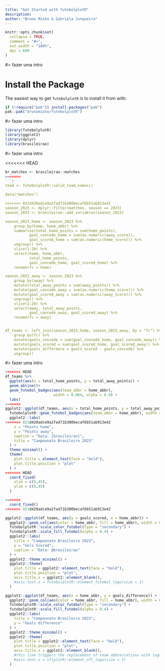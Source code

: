 ```yaml
---
title: "Get Started with futebolplotR"
description:
author: "Bruno Mioto & Gabriela Junqueira"
---
```


```r
knitr::opts_chunk$set(
  collapse = TRUE,
  comment = "#>",
  out.width = "100%",
  dpi = 600
)
```

#> fazer uma intro

# Install the Package

The easiest way to get `futebolplotR` is to install it from with:

```r
if (!require("pak")) install.packages("pak")
pak::pak("brunomioto/futebolplotR")
```

#> fazer uma intro

```r
library(futebolplotR)
library(ggplot2)
library(dplyr)
library(brasileirao)
```

#> fazer uma intro


<<<<<<< HEAD
```r

br_matches <- brasileirao::matches
=======
```r
team <- futebolplotR::valid_team_names()

data("matches")

>>>>>>> 021d420adce9a2fad71b300becaf6b51ab913e42
season_2023 <- dplyr::filter(matches, season == 2023)
season_2023 <- brasileirao::add_variables(season_2023)

season_2023_home <- season_2023 %>%
    group_by(home, home_abbr) %>%
    summarise(total_home_points = sum(home_points),
           goal_concede_home = sum(as.numeric(away_score)),
           goal_scored_home = sum(as.numeric(home_score))) %>%
    ungroup() %>%
    slice(1:20) %>%
    select(home, home_abbr, 
           total_home_points, 
           goal_concede_home, goal_scored_home) %>%
    rename(fc = home)

season_2023_away <- season_2023 %>%
    group_by(away) %>%
    mutate(total_away_points = sum(away_points)) %>%
    mutate(goal_concede_away = sum(as.numeric(home_score))) %>%
    mutate(goal_scored_away = sum(as.numeric(away_score))) %>%
    ungroup() %>%
    slice(1:20) %>%
    select(away, total_away_points, 
           goal_concede_away, goal_scored_away) %>%
    rename(fc = away)


df_teams <- left_join(season_2023_home, season_2023_away, by = "fc") %>%
    group_by(fc) %>%
    mutate(goals_concede = sum(goal_concede_home, goal_concede_away)) %>%
    mutate(goals_scored = sum(goal_scored_home, goal_scored_away)) %>%
    mutate(goals_difference = goals_scored - goals_concede) %>%
    ungroup()
```

#> fazer uma intro

```r
<<<<<<< HEAD
df_teams %>% 
  ggplot(aes(x = total_home_points, y = total_away_points)) +
  geom_abline()+
  geom_futebol_badges(aes(team_abbr = home_abbr),
                      width = 0.064, alpha = 0.8) +
  labs(
=======
ggplot2::ggplot(df_teams, aes(x = total_home_points, y = total_away_points)) +
  futebolplotR::geom_futebol_badges(aes(team_abbr = home_abbr), width = 0.064, alpha = 0.8) +
  ggplot2::labs(
>>>>>>> 021d420adce9a2fad71b300becaf6b51ab913e42
    x = "Points home",
    y = "Points away",
    caption = "Data: {brasileirao}",
    title = "Campeonato Brasileiro 2023"
  ) +
  theme_minimal() +
  theme(
    plot.title = element_text(face = "bold"),
    plot.title.position = "plot"
  ) +
<<<<<<< HEAD
  coord_fixed(
    xlim = c(5,45),
    ylim = c(5,45)
  )

=======
  coord_fixed()
>>>>>>> 021d420adce9a2fad71b300becaf6b51ab913e42
```

```r
ggplot2::ggplot(df_teams, aes(y = goals_scored, x = home_abbr)) +
  ggplot2::geom_col(aes(color = home_abbr, fill = home_abbr), width = 0.5) +
  futebolplotR::scale_color_futebol(type = "secondary") +
  futebolplotR::scale_fill_futebol(alpha = 0.4) +
  ggplot2::labs(
    title = "Campeonato Brasileiro 2023",
    y = "Gols Scored",
    caption = "Data: @brasileirao"
  ) +
  ggplot2::theme_minimal() +
  ggplot2::theme(
    plot.title = ggplot2::element_text(face = "bold"),
    plot.title.position = "plot",
    axis.title.x = ggplot2::element_blank(),
    #axis.text.x = futebolplotR::element_futebol_logo(size = 1)
  )
```

```r
ggplot2::ggplot(df_teams, aes(x = home_abbr, y = goals_difference)) +
  ggplot2::geom_col(aes(color = home_abbr, fill = home_abbr), width = 0.5) +
  futebolplotR::scale_color_futebol(type = "secondary") +
  futebolplotR::scale_fill_futebol(alpha = 0.4) +
  ggplot2::labs(
    title = "Compeonato Brasileiro 2023",
    y = "Goals difference"
  ) +
  ggplot2::theme_minimal() +
  ggplot2::theme(
    plot.title = ggplot2::element_text(face = "bold"),
    plot.title.position = "plot",
    axis.title.x = ggplot2::element_blank(),
    #this line triggers the replacement of team abbreviations with logos
    #axis.text.x = nflplotR::element_nfl_logo(size = 1)
  )
```











